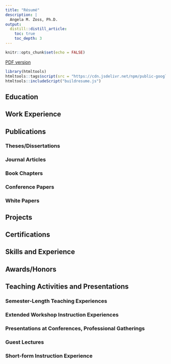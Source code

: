 ```yaml
---
title: "Résumé"
description: |
  Angela M. Zoss, Ph.D.
output:
  distill::distill_article:
    toc: true
    toc_depth: 3  
---
```


```r
knitr::opts_chunk$set(echo = FALSE)
```

<aside>[PDF version]('AngelaZoss-Resume-2022-01-16.pdf')</aside>

```r
library(htmltools)
htmltools::tags$script(src = "https://cdn.jsdelivr.net/npm/public-google-sheets-parser@latest")
htmltools::includeScript("buildresume.js")
```

## Education

::: {#ed}
:::

## Work Experience

::: {#work}
:::

## Publications

### Theses/Dissertations

::: {#theses}
:::

### Journal Articles

::: {#jrnl}
:::

### Book Chapters

::: {#bkchp}
:::

### Conference Papers

::: {#conf}
:::        

### White Papers

::: {#whitepapers}
:::

## Projects

::: {#proj}
:::

## Certifications

::: {#cert}
:::

## Skills and Experience

::: {#skills}
:::

## Awards/Honors

::: {#awards}
:::

## Teaching Activities and Presentations

### Semester-Length Teaching Experiences

::: {#courses}
:::

### Extended Workshop Instruction Experiences

::: {#long-workshops}
:::

### Presentations at Conferences, Professional Gatherings

::: {#presentations}
:::

### Guest Lectures

::: {#lectures}
:::

### Short-form Instruction Experience

::: {#workshops}
:::
